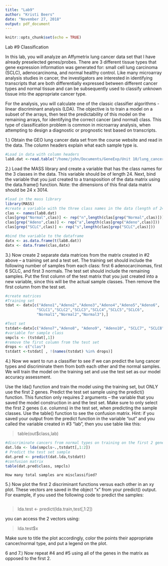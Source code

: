 ```yaml
---
title: "Lab9"
author: "Kristi Beers"
date: "November 27, 2018"
output: pdf_document
---
```


```r
knitr::opts_chunk$set(echo = TRUE)
```

Lab #9
Classification

In this lab, you will analyze an Affymetrix lung cancer data set that I have already preselected genes/probes.  There are 3 different tissue types that gene expression information was generated for: small cell lung carcinoma (SCLC), adenocarcinoma, and normal healthy control.  Like many microarray analysis studies in cancer, the investigators are interested in identifying transcripts that are both differentially expressed between different cancer types and normal tissue and can be subsequently used to classify unknown tissue into the appropriate cancer type.

For the analysis, you will calculate one of the classic classifier algorithms - linear discriminant analysis (LDA).  The objective is to train a model on a subset of the arrays, then test the predictability of this model on the remaining arrays, for identifying the correct cancer (and normal) class.  This type of classification problem is common in microarray analysis, when attempting to design a diagnostic or prognostic test based on transcripts.

1.) Obtain the GEO lung cancer data set from the course website and read in the data.  The column headers explain what each sample type is.
```r
#Load in data with column headers
lab8.dat <-read.table("/home/john/Documents/GeneExp/Unit 10/lung_cancer.txt", header=TRUE, row.names=1)
```


2.) Load the MASS library and create a variable that has the class names for the 3 classes in the data.  This variable should be of length 24.  Next, bind the variable that you just created to a transposition of the data matrix using the data.frame() function.  Note: the dimensions of this final data matrix should be 24 x 3014.
```r
#load in the mass library
library(MASS)
#create a variable with the three class names in the data (length of 24)
clas <- names(lab8.dat)
clas[grep("Normal",clas)] <- rep("n",length(clas[grep("Normal",clas)]))
clas[grep("Adeno",clas)] <- rep("a",length(clas[grep("Adeno",clas)]))
clas[grep("SCLC",clas)] <- rep("s",length(clas[grep("SCLC",clas)]))

#bind the variable to the dataframe
datx <- as.data.frame(t(lab8.dat))
datx <- data.frame(clas,datx)

```

3.) Now create 2 separate data matrices from the matrix created in #2 above – a training set and a test set.  The training set should include the following number of samples from each class: first 6 adenocarcinomas, first 6 SCLC, and first 3 normals.  The test set should include the remaining samples.  Put the first column of the test matrix that you just created into a new variable, since this will be the actual sample classes.  Then remove the first column from the test set.
```r
#create matrices
#Training set
tdat <- datx[c("Adeno1","Adeno2","Adeno3","Adeno4","Adeno5","Adeno6",
              "SCLC1","SCLC2","SCLC3","SCLC4","SCLC5","SCLC6",
              "Normal1","Normal2","Normal3"),]

#Test set 
tstdat<-datx[c("Adeno7","Adeno8", "Adeno9", "Adeno10", "SCLC7", "SCLC8", "SCLC9", "Normal4", "Normal5"),]
#variable for sample class
smpcls <- (tstdat[,1])        
#remove the first column from the test set
drops <- c("clas")
tstdatt <-tstdat[ , !(names(tstdat) %in% drops)]

```

4.) Now we want to run a classifier to see if we can predict the lung cancer types and discriminate them from both each other and the normal samples.  We will train the model on the training set and use the test set as our model accuracy assessment.

Use the lda() function and train the model using the training set, but ONLY use the first 2 genes.  Predict the test set sample using the predict() function.  This function only requires 2 arguments – the variable that you saved the model construction in and the test set.  Make sure to only select the first 2 genes (i.e. columns) in the test set, when predicting the sample classes.  Use the table() function to see the confusion matrix.  Hint: if you saved your output from the predict function in the variable “out” and you called the variable created in #3 “lab”, then you use table like this:

> table(out$class,lab)

```r
#discriminate cancers from normal types on training on the first 2 genes
dat.lda <- lda(smpcls~.,tstdatt[,1:2])
# Predict the test set sample
dat.pred <- predict(dat.lda,tstdatt)
#confusion matrix
table(dat.pred$class, smpcls)

```



	How many total samples are misclassified?

5.) Now plot the first 2 discriminant functions versus each other in an xy plot.  These vectors are saved in the object “x” from your predict() output.  For example, if you used the following code to predict the samples:
```r

```


> lda.test <- predict(lda.train,test[,1:2])

you can access the 2 vectors using:

> lda.test$x

Make sure to title the plot accordingly, color the points their appropriate cancer/normal type, and put a legend on the plot.

6 and 7.) Now repeat #4 and #5 using all of the genes in the matrix as opposed to the first 2.
